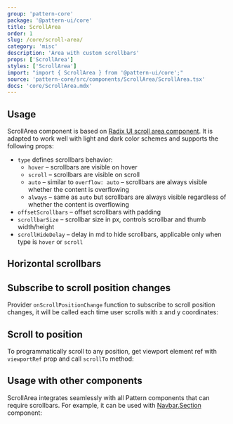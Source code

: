 ```yaml
---
group: 'pattern-core'
package: '@pattern-ui/core'
title: ScrollArea
order: 1
slug: /core/scroll-area/
category: 'misc'
description: 'Area with custom scrollbars'
props: ['ScrollArea']
styles: ['ScrollArea']
import: "import { ScrollArea } from '@pattern-ui/core';"
source: 'pattern-core/src/components/ScrollArea/ScrollArea.tsx'
docs: 'core/ScrollArea.mdx'
---
```



## Usage

ScrollArea component is based on [Radix UI scroll area component](https://www.radix-ui.com/docs/primitives/components/scroll-area).
It is adapted to work well with light and dark color schemes and supports the following props:

- `type` defines scrollbars behavior:
  - `hover` – scrollbars are visible on hover
  - `scroll` – scrollbars are visible on scroll
  - `auto` – similar to `overflow: auto` – scrollbars are always visible whether the content is overflowing
  - `always` – same as `auto` but scrollbars are always visible regardless of whether the content is overflowing
- `offsetScrollbars` – offset scrollbars with padding
- `scrollbarSize` – scrollbar size in px, controls scrollbar and thumb width/height
- `scrollHideDelay` – delay in md to hide scrollbars, applicable only when type is `hover` or `scroll`

<ControlDemo data={ScrollAreaDemos.control} />

## Horizontal scrollbars

<Demo data={ScrollAreaDemos.horizontal} />

## Subscribe to scroll position changes

Provider `onScrollPositionChange` function to subscribe to scroll position changes,
it will be called each time user scrolls with x and y coordinates:

<Demo data={ScrollAreaDemos.scrollPosition} />

## Scroll to position

To programmatically scroll to any position,
get viewport element ref with `viewportRef` prop and call `scrollTo` method:

<Demo data={ScrollAreaDemos.scrollTo} />

## Usage with other components

ScrollArea integrates seamlessly with all Pattern components that can require scrollbars.
For example, it can be used with [Navbar.Section](/core/app-shell/) component:

<Demo data={AppShellDemos.scrollbars} />
